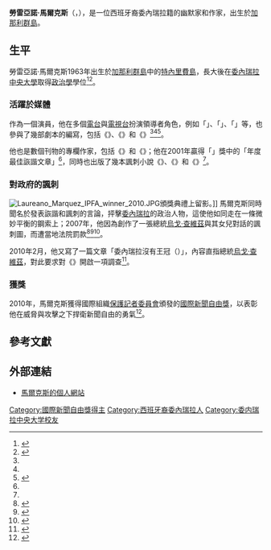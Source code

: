 {{Infobox person
| name = 勞雷亞諾·馬爾克斯
| image =Laureano Márquez -2008.jpg
| alt = 100px
| caption =
| birth_name =
| birth_date =1963年7月4日
| birth_place = [[西班牙|西班牙]][[加那利群島|加那利群島]][[圭馬爾|圭馬爾]]
| death_date = <!-- {{Death date and age|YYYY|MM|DD|YYYY|MM|DD}} or {{Death-date and age|Month DD, YYYY|Month DD, YYYY}} (death date then birth date) -->
| death_place =
| nationality = [[委內瑞拉|委內瑞拉]]
| other_names =
| known_for = 出版許多諷刺委內瑞拉政治人物的文章
| occupation = [[演員|演員]]、[[作家|作家]]
| organization = 「{{lang|en|Radio Rochela}}」、「{{lang|en|Humor a Primera Vista}}」、「{{lang|en|Que Broma Tan Seria}}」
| awards= [[國際新聞自由獎|國際新聞自由獎]]（2010年）
}}
'''勞雷亞諾·馬爾克斯'''（{{lang-es|'''Laureano Márquez'''}}，{{bd|1963年|7月4日||}}），是一位西班牙裔委內瑞拉籍的幽默家和作家，出生於[[加那利群島|加那利群島]]。

==生平==
勞雷亞諾·馬爾克斯1963年出生於[[加那利群島|加那利群島]]中的[[特內里費島|特內里費島]]，長大後在[[委內瑞拉中央大學|委內瑞拉中央大學]]取得[[政治學|政治學]]學位<ref name=Otrova>{{cite book|last=Gomas|first=Otrova |title=Fabricantes de Sonrisas: Antología de Humoristas Venezolanos|publisher=Ediciones Oox. |location=CA|year=2002 |page=92|isbn=978-980-6386-28-0|url=http://books.google.co.uk/books?id=4_Fs0LUQnYkC&pg=PA92&dq=%22Laureano+M%C3%A1rquez%22&lr=&as_brr=3&client=firefox-a&cd=13#v=onepage&q=%22Laureano%20M%C3%A1rquez%22&f=false|accessdate=2013-11-09|language=es}}</ref><ref name="Figueroa">{{cite news|url=http://el-nacional.com/www/site/p_contenido.php?q=nodo/72647/Viajes/Laureano-M%C3%A1rquez-considera-que-viajar-es-una-manera-de-conocerse-uno-mismo|title=Laureano Márquez considera que viajar es una manera de conocerse uno mismo ("Laureano Márquez believes that travel is a way to know oneself")|last=Figueroa|first=Andreína|date=5 August 2009|work=El Nacional|accessdate=2013-11-09|language=es|deadurl=yes|archiveurl=https://web.archive.org/web/20090825220316/http://www.el-nacional.com/www/site/p_contenido.php?q=nodo%2F72647%2FViajes%2FLaureano-M%C3%A1rquez-considera-que-viajar-es-una-manera-de-conocerse-uno-mismo|archivedate=2009-08-25}}</ref>。

===活躍於媒體===
作為一個演員，他在多個[[電台|電台]]與[[電視台|電視台]]扮演領導者角色，例如「{{Link-en|Radio Rochela|Radio Rochela}}」、「{{lang|en|Humor a Primera Vista}}」、「{{lang|en|Que Broma Tan Seria}}」等，也參與了幾部劇本的編寫，包括《{{lang|en|La Reconstituyente}}》、《{{lang|en|El Pantaletazo}}》和《{{lang|en|Laureamor y Emidilio}}》<ref name=Otrova /><ref name="Figueroa" /><ref>{{cite news|url=http://www.nytimes.com/1999/08/02/world/caracas-journal-comic-relief-from-a-year-of-political-vituperation.html?pagewanted=1|title=Caracas Journal; Comic Relief From a Year of Political Vituperation|last=Roher|first=Larry|date=August 2, 1999|work=The New York Times|accessdate=2013-11-09}}</ref>。

他也是數個刊物的專欄作家，包括《{{Link-en|委內瑞拉國民報|El Nacional}}》和《{{Link-en|Tal Cual|Tal Cual}}》；他在2001年贏得「{{lang|en|El Mejor Artículo Humorístico}}」獎中的「年度最佳詼諧文章」<ref name=Otrova/>，同時也出版了幾本諷刺小說《{{lang|en|Se sufre pero se goza}}》、《{{lang|en|El Código Bochinche}}》和《{{lang|en|Amorcito corazón}}》<ref name="Figueroa" />。

===對政府的諷刺===
[[File:Laureano_Marquez_IPFA_winner_2010.JPG|right]]頒獎典禮上留影。]]
馬爾克斯同時聞名於發表詼諧和諷刺的言論，抨擊[[委內瑞拉|委內瑞拉]]的政治人物，這使他如同走在一條微妙平衡的鋼索上；2007年，他因為創作了一張總統[[烏戈·查維茲|烏戈·查維茲]]與其女兒對話的諷刺圖，而遭當地法院罰款<ref>{{cite book|last=Clark|first=A. C. |title=The Revolutionary Has No Clothes: Hugo Chavez's Bolivarian Farce|publisher=Encounter Books |location=New York |year=2009 |pages=84–86 |isbn=978-1-59403-259-2 |url=http://books.google.co.uk/books?id=QHi4VIZnd58C&pg=PT98&dq=%22Laureano+M%C3%A1rquez%22&as_brr=3&client=firefox-a&cd=5#v=onepage&q=%22Venezuelan%20humorist%2C%20Laureano%20M%C3%A1rquez%22&f=false|accessdate=2013-11-09}}</ref><ref>{{cite news|url=http://www.nysun.com/foreign/comic-fined-for-satire-using-chavezs-daughter/48709/|title=Comic Fined For Satire Using Chavez's Daughter|last=Associated Press|date=February 15, 2007|work=The New York Sun|accessdate=2013-11-09}}</ref><ref>{{cite news|url=http://www.nytimes.com/2007/02/15/world/americas/15briefs-OPPOSITIONPA_BRF.html?_r=1&adxnnl=1&adxnnlx=1261760479-+mGYefk+dlo6QVCiKluxFg|title=Venezuela: Opposition Paper and Humorist Fined |last=Romero|first=Simon|date=February 15, 2007|work=The New York Times|accessdate=2013-11-09}}</ref>。

2010年2月，他又寫了一篇文章「委內瑞拉沒有王冠（{{lang|en|Venezuela sin Esteban}}）」，內容直指總統[[烏戈·查維茲|烏戈·查維茲]]，對此{{Link-en|委內瑞拉通訊和信息部|Ministry of Communications and Information of Venezuela}}要求對《{{Link-en|Tal Cual|Tal Cual}}》開啟一項調查<ref>{{cite book|last=|first= |title=Venezuela amenaza con sancionar a un periódico por una sátira contra Chávez|publisher=ABC.es|location=|date=February 5, 2010 |pages=|isbn=|url=http://www.abc.es/20100130/internacional-iberoamerica/venezuela-pide-sancionar-diario-201001301920.html|accessdate=2013-11-09}}</ref>。

===獲獎===
2010年，馬爾克斯獲得國際組織[[保護記者委員會|保護記者委員會]]頒發的[[國際新聞自由獎|國際新聞自由獎]]，以表彰他在威脅與攻擊之下捍衛新聞自由的勇氣<ref>{{cite web |url=http://www.cpj.org/awards/2010/cpj-to-honor-brave-international-journalists.php |title=CPJ to honor brave international journalists |author= |date=5 October 2010 |work= |publisher=Committee to Protect Journalists |accessdate=2013-11-09 |archive-date=2012-08-11 |archive-url=https://www.webcitation.org/69qID528e?url=http://www.cpj.org/awards/2010/cpj-to-honor-brave-international-journalists.php |dead-url=no }}</ref>。

== 參考文獻 ==
{{reflist}}

==外部連結==
* [http://www.laureanomarquez.com/?module=bio 馬爾克斯的個人網站]

{{國際新聞自由獎獲得者}}
{{normdaten}}
{{DEFAULTSORT:Marquez}}
[[Category:國際新聞自由獎得主|Category:國際新聞自由獎得主]]
[[Category:西班牙裔委內瑞拉人|Category:西班牙裔委內瑞拉人]]
[[Category:委内瑞拉中央大学校友|Category:委内瑞拉中央大学校友]]